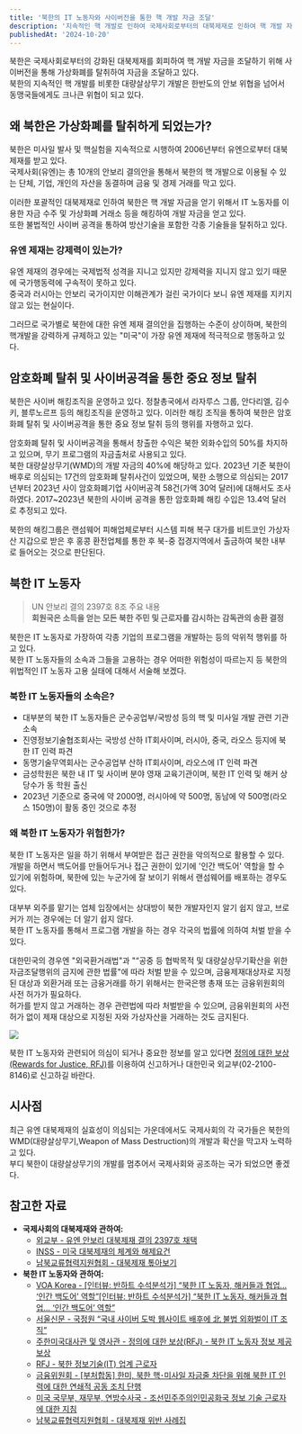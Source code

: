 ```yaml
---
title: '북한의 IT 노동자와 사이버전을 통한 핵 개발 자금 조달'
description: '지속적인 핵 개발로 인하여 국제사회로부터의 대북제재로 인하여 핵 개발 자금줄이 끊긴 북한은 어떻게 IT 노동자와 사이버전을 통해서 핵 개발 자금을 조달하는가에 대한 궁금증에서부터 시작되는 글이다.'
publishedAt: '2024-10-20'
---
```

북한은 국제사회로부터의 강화된 대북제재를 회피하여 핵 개발 자금을 조달하기 위해 사이버전을 통해 가상화폐를 탈취하여 자금을 조달하고 있다.  
북한의 지속적인 핵 개발를 비롯한 대량살상무기 개발은 한반도의 안보 위협을 넘어서 동맹국들에게도 크나큰 위협이 되고 있다.  

## 왜 북한은 가상화폐를 탈취하게 되었는가?
북한은 미사일 발사 및 핵실험을 지속적으로 시행하여 2006년부터 유엔으로부터 대북제재를 받고 있다.  
국제사회(유엔)는 총 10개의 안보리 결의안을 통해서 북한의 핵 개발으로 이용될 수 있는 단체, 기업, 개인의 자산을 동결하며 금융 및 경제 거래를 막고 있다.   

이러한 포괄적인 대북제재로 인하여 북한은 핵 개발 자금을 얻기 위해서 IT 노동자를 이용한 자금 수주 및 가상화폐 거래소 등을 해킹하여 개발 자금을 얻고 있다.  
또한 불법적인 사이버 공격을 통하여 방산기술을 포함한 각종 기술들을 탈취하고 있다.  

### 유엔 제재는 강제력이 있는가?
유엔 제재의 경우에는 국제법적 성격을 지니고 있지만 강제력을 지니지 않고 있기 때문에 국가행동력에 구속적이 못하고 있다.  
중국과 러시아는 안보리 국가이지만 이해관계가 걸린 국가이다 보니 유엔 제재를 지키지 않고 있는 현실이다.  

그러므로 국가별로 북한에 대한 유엔 제재 결의안을 집행하는 수준이 상이하며, 북한의 핵개발을 강력하게 규제하고 있는 "미국"이 가장 유엔 제재에 적극적으로 행동하고 있다.  

## 암호화폐 탈취 및 사이버공격을 통한 중요 정보 탈취
북한은 사이버 해킹조직을 운영하고 있다. 정찰총국에서 라자루스 그룹, 안다리엘, 김수키, 블루노르프 등의 해킹조직을 운영하고 있다.
이러한 해킹 조직을 통하여 북한은 암호화폐 탈취 및 사이버공격을 통한 중요 정보 탈취 등의 행위를 자행하고 있다.

암호화폐 탈취 및 사이버공격을 통해서 창출한 수익은 북한 외화수입의 50%를 차지하고 있으며, 무기 프로그램의 자금출처로 사용되고 있다.  
북한 대량살상무기(WMD)의 개발 자금의 40%에 해당하고 있다.
2023년 기준 북한이 배후로 의심되는 17건의 암호화폐 탈취사건이 있었으며, 북한 소행으로 의심되는 2017년부터 2023년 사이 암호화폐기업 사이버공격 58건(가액 30억 달러)에 대해서도 조사하였다.
2017~2023년 북한의 사이버 공격을 통한 암호화폐 해킹 수입은 13.4억 달러로 추정되고 있다.

북한의 해킹그룹은 랜섬웨어 피해업체로부터 시스템 피해 복구 대가를 비트코인 가상자산 지갑으로 받은 후 홍콩 환전업체를 통한 후 북-중 접경지역에서 출금하여 북한 내부로 들어오는 것으로 판단된다.  

## 북한 IT 노동자
> UN 안보리 결의 2397호 8조 주요 내용  
> **회원국은 소득을 얻는 모든 북한 주민 및 근로자를 감시하는 감독관의 송환 결정**

북한은 IT 노동자로 가장하여 각종 기업의 프로그램을 개발하는 등의 악위적 행위를 하고 있다.   
북한 IT 노동자들의 소속과 그들을 고용하는 경우 어떠한 위험성이 따르는지 등 북한의 위법적인 IT 노동자 고용 실태에 대해서 서술해 보겠다.

### 북한 IT 노동자들의 소속은?
- 대부분의 북한 IT 노동자들은 군수공업부/국방성 등의 핵 및 미사일 개발 관련 기관 소속
- 진영정보기술협조회사는 국방성 산하 IT회사이며, 러시아, 중국, 라오스 등지에 북한 IT 인력 파견
- 동명기술무역회사는 군수공업부 산하 IT회사이며, 라오스에 IT 인력 파견
- 금성학원은 북한 내 IT 및 사이버 분야 영재 교육기관이며, 북한 IT 인력 및 해커 상당수가 동 학원 출신
- 2023년 기준으로 중국에 약 2000명, 러시아에 약 500명, 동남에 약 500명(라오스 150명)이 활동 중인 것으로 추정

### 왜 북한 IT 노동자가 위험한가?
북한 IT 노동자은 일을 하기 위해서 부여받은 접근 권한을 악의적으로 활용할 수 있다.
개발을 하면서 백도어를 만들어두거나 접근 권한이 있기에 '인간 백도어' 역할을 할 수 있기에 위험하며, 북한에 있는 누군가에 잘 보이기 위해서 랜섬웨어를 배포하는 경우도 있다.  

대부부 외주를 맡기는 업체 입장에서는 상대방이 북한 개발자인지 알기 쉽지 않고, 브로커가 끼는 경우에는 더 알기 쉽지 않다.  
북한 IT 노동자를 통해서 프로그램 개발을 하는 경우 각국의 법률에 의하여 처벌 받을 수 있다.

대한민국의 경우엔 "외국환거래법"과 "“공중 등 협박목적 및 대량살상무기확산을 위한 자금조달행위의 금지에 관한 법률"에 따라 처벌 받을 수 있으며, 금융제재대상자로 지정된 대상과 외환거래 또는 금융거래를 하기 위해서는 한국은행 총재 또는 금융위원회의 사전 허가가 필요하다.  
허가를 받지 않고 거래하는 경우 관련법에 따라 처벌받을 수 있으며, 금융위원회의 사전 허가 없이 제재 대상으로 지정된 자와 가상자산을 거래하는 것도 금지된다.

![](https://rewardsforjustice.net/wp-content/uploads/2024/05/DPRKITWorkers_EN.jpg)

북한 IT 노동자와 관련되어 의심이 되거나 중요한 정보를 알고 있다면 [정의에 대한 보상(Rewards for Justice, RFJ)](https://rewardsforjustice.net/ko/)를 이용하여 신고하거나 대한민국 외교부(02-2100-8146)로 신고하길 바란다.

## 시사점
최근 유엔 대북제재의 실효성이 의심되는 가운데에서도 국제사회의 각 국가들은 북한의 WMD(대량살상무기,Weapon of Mass Destruction)의 개발과 확산을 막고자 노력하고 있다.  
부디 북한이 대량살상무기의 개발를 멈추어서 국제사회와 공조하는 국가 되었으면 좋겠다.  

## 참고한 자료
- **국제사회의 대북제재와 관하여:**
    - [외교부 - 유엔 안보리 대북제재 결의 2397호 채택](https://www.mofa.go.kr/www/brd/m_3976/view.do?seq=367931)
    - [INSS - 미국 대북제재의 체계와 해제요건](https://www.inss.re.kr/publication/bbs/rr_view.do?nttId=407032)
    - [남북교류협력지원협회 - 대북제재 톺아보기](https://sonosa.or.kr/?menuno=204&bbsno=301&boardno=722&siteno=1&act=view&&ztag=rO0ABXQANDxjYWxsIHR5cGU9ImJvYXJkIiBubz0iNzIyIiBza2luPSJzb25vc2FfdW4iPjwvY2FsbD4%3D)
- **북한 IT 노동자와 관하여:**
    - [VOA Korea - [인터뷰: 반하트 수석분석가] “북한 IT 노동자, 해커들과 협업… ‘인간 백도어’ 역할”[인터뷰: 반하트 수석분석가] “북한 IT 노동자, 해커들과 협업… ‘인간 백도어’ 역할”](https://www.voakorea.com/a/7796975.html)
    - [서울신문 - 국정원 “국내 사이버 도박 웹사이트 배후에 北 불법 외화벌이 IT 조직”](https://www.seoul.co.kr/news/newsView.php?id=20240214500151)
    - [주한미국대사관 및 영사관 - 정의에 대한 보상(RFJ) - 북한 IT 노동자 정보 제공 보상](https://kr.usembassy.gov/ko/051724-rewards-for-justice-reward-offer-for-information-on-north-korean-it-workers-ko/)
    - [RFJ - 북한 정보기술(IT) 업계 근로자](https://rewardsforjustice.net/ko/rewards/%EB%B6%81%ED%95%9C-%EC%A0%95%EB%B3%B4%EA%B8%B0%EC%88%A0it-%EC%97%85%EA%B3%84-%EA%B7%BC%EB%A1%9C%EC%9E%90/)
    - [금융위원회 - [부처합동] 한미, 북한 핵･미사일 자금줄 차단을 위해 북한 IT 인력에 대한 연쇄적 공동 조치 단행](https://www.fsc.go.kr/no010101/80031?srchCtgry=&curPage=&srchKey=&srchText=&srchBeginDt=&srchEndDt=)
    - [미국 국무부, 재무부, 연방수사국 - 조선민주주의인민공화국 정보 기술 근로자에 대한 지침](https://ofac.treasury.gov/media/923801/download?inline)
    - [남북교류협력지원협회 - 대북제재 위반 사례집](https://sonosa.or.kr/?menuno=204&bbsno=299&boardno=722&siteno=1&act=view&&ztag=rO0ABXQANDxjYWxsIHR5cGU9ImJvYXJkIiBubz0iNzIyIiBza2luPSJzb25vc2FfdW4iPjwvY2FsbD4%3D)